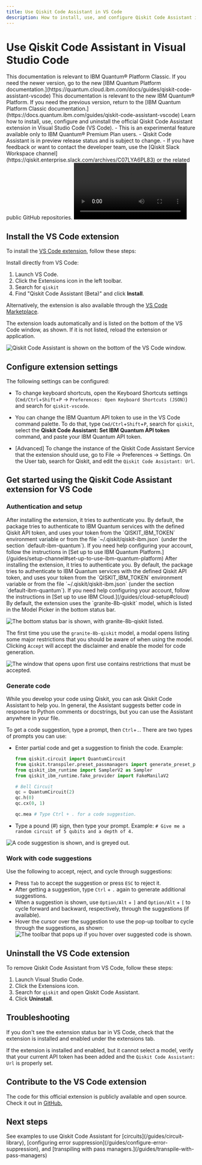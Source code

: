 ```yaml
---
title: Use Qiskit Code Assistant in VS Code
description: How to install, use, and configure Qiskit Code Assistant in Visual Studio Code (VS Code).
---
```


# Use Qiskit Code Assistant in Visual Studio Code

<LegacyContent>
<Admonition type="note">
This documentation is relevant to IBM Quantum&reg; Platform Classic. If you need the newer version, go to the new [IBM Quantum Platform documentation.](https://quantum.cloud.ibm.com/docs/guides/qiskit-code-assistant-vscode)
</Admonition>
</LegacyContent>
<CloudContent>
<Admonition type="note">
This documentation is relevant to the new IBM Quantum&reg; Platform. If you need the previous version, return to the [IBM Quantum Platform Classic documentation.](https://docs.quantum.ibm.com/guides/qiskit-code-assistant-vscode)
</Admonition>
</CloudContent>
Learn how to install, use, configure and uninstall the official Qiskit Code Assistant extension in Visual Studio Code (VS Code).

<Admonition type="note" title="Notes">
    - This is an experimental feature available only to IBM Quantum&reg; Premium Plan users.
    - Qiskit Code Assistant is in preview release status and is subject to change.
    - If you have feedback or want to contact the developer team, use the [Qiskit Slack Workspace channel](https://qiskit.enterprise.slack.com/archives/C07LYA6PL83) or the related public GitHub repositories.
</Admonition>


<video title="A user uses Qiskit Code Assistant in Visual Studio Code. The user has previous imports and a function definition called get_random_linear_function, with a docstring defining what the function should do. After typing the Ctrl and . keys, Qiskit Code Assistant autocompletes the function with the code to generate a random linear function using Numpy and Qiskit. The video ends with the user executing the code generated and getting a matrix representing a random linear function in the terminal." className="max-w-auto h-auto" controls>
  <source src="/videos/guides/qiskit-code-assistant/demo-Vscode-RandomLinearFunction_8b-qiskit.mp4" type="video/mp4"></source>
</video>

## Install the VS Code extension

To install the [VS Code extension](https://github.com/Qiskit/qiskit-code-assistant-vscode), follow these steps:

Install directly from VS Code:

1. Launch VS Code.
1. Click the Extensions icon in the left toolbar.
1. Search for `qiskit`
1. Find "Qiskit Code Assistant (Beta)" and click **Install**.

Alternatively, the extension is also available through the [VS Code Marketplace](https://marketplace.visualstudio.com/items?itemName=qiskit.qiskit-vscode).

The extension loads automatically and is listed on the bottom of the VS Code window, as shown.  If it is not listed, reload the extension or application.

![Qiskit Code Assistant is shown on the bottom of the VS Code window.](/images/guides/qiskit-code-assistant/vscode-selected-model.avif)

## Configure extension settings

The following settings can be configured:

- To change keyboard shortcuts, open the Keyboard Shortcuts settings (`Cmd/Ctrl`+`Shift`+`P` -> `Preferences: Open Keyboard Shortcuts (JSON)`) and search for `qiskit-vscode`.

- You can change the IBM Quantum API token to use in the VS Code command palette. To do that, type `Cmd/Ctrl`+`Shift`+`P`, search for `qiskit`, select the **Qiskit Code Assistant: Set IBM Quantum API token** command, and paste your IBM Quantum API token.

- [Advanced] To change the instance of the Qiskit Code Assistant Service that the extension should use, go to File -> Preferences -> Settings.  On the User tab,  search for Qiskit, and edit the `Qiskit Code Assistant: Url`.

## Get started using the Qiskit Code Assistant extension for VS Code


### Authentication and setup

<LegacyContent>
After installing the extension, it tries to authenticate you. By default, the package tries to authenticate to IBM Quantum services with the defined Qiskit API token, and uses your token from the `QISKIT_IBM_TOKEN` environment variable or from the file `~/.qiskit/qiskit-ibm.json` (under the section `default-ibm-quantum`). If you need help configuring your account, follow the instructions in [Set up to use IBM Quantum Platform.](/guides/setup-channel#set-up-to-use-ibm-quantum-platform)
</LegacyContent>
<CloudContent>
After installing the extension, it tries to authenticate you. By default, the package tries to authenticate to IBM Quantum services with the defined Qiskit API token, and uses your token from the `QISKIT_IBM_TOKEN` environment variable or from the file `~/.qiskit/qiskit-ibm.json` (under the section `default-ibm-quantum`). If you need help configuring your account, follow the instructions in [Set up to use IBM Cloud.](/guides/cloud-setup#cloud)
</CloudContent>
By default, the extension uses the `granite-8b-qiskit` model, which is listed in the Model Picker in the bottom status bar.

![The bottom status bar is shown, with `granite-8b-qiskit` listed.](/images/guides/qiskit-code-assistant/vscode-selected-model.avif)

The first time you use the `granite-8b-qiskit` model, a modal opens listing some major restrictions that you should be aware of when using the model. Clicking `Accept` will accept the disclaimer and enable the model for code generation.

![The window that opens upon first use contains restrictions that must be accepted.](/images/guides/qiskit-code-assistant/eula.avif)

### Generate code

While you develop your code using Qiskit, you can ask Qiskit Code Assistant to help you. In general, the Assistant suggests better code in response to Python comments or docstrings, but you can use the Assistant anywhere in your file.

To get a code suggestion, type a prompt, then `Ctrl`+`.`.  There are two types of prompts you can use:

  - Enter partial code and get a suggestion to finish the code.  Example:
    ```python
    from qiskit.circuit import QuantumCircuit
    from qiskit.transpiler.preset_passmanagers import generate_preset_pass_manager
    from qiskit_ibm_runtime import SamplerV2 as Sampler
    from qiskit_ibm_runtime.fake_provider import FakeManilaV2

    # Bell Circuit
    qc = QuantumCircuit(2)
    qc.h(0)
    qc.cx(0, 1)

    qc.mea # Type Ctrl + . for a code suggestion.
    ```
  - Type a pound (#) sign, then type your prompt.  Example: `# Give me a random circuit of 5 qubits and a depth of 4.`

![A code suggestion is shown, and is greyed out.](/images/guides/qiskit-code-assistant/vscode-inline-suggestion.avif)

### Work with code suggestions

Use the following to accept, reject, and cycle through suggestions:

- Press `Tab` to accept the suggestion or press `ESC` to reject it.
- After getting a suggestion, type `Ctrl` + `.` again to generate additional suggestions.
- When a suggestion is shown, use `Option/Alt` + `]` and `Option/Alt` + `[` to cycle forward and backward, respectively, through the suggestions (if available).
- Hover the cursor over the suggestion to use the pop-up toolbar to cycle through the suggestions, as shown:
  ![The toolbar that pops up if you hover over suggested code is shown.](/images/guides/qiskit-code-assistant/vscode-inline-suggestion-toolbar.avif)

## Uninstall the VS Code extension

To remove Qiskit Code Assistant from VS Code, follow these steps:

1. Launch Visual Studio Code.
1. Click the Extensions icon.
1. Search for `qiskit` and open Qiskit Code Assistant.
1. Click **Uninstall**.


## Troubleshooting

If you don't see the extension status bar in VS Code, check that the extension is installed and enabled under the extensions tab.

If the extension is installed and enabled, but it cannot select a model, verify that your current API token has been added and the `Qiskit Code Assistant: Url` is properly set.

## Contribute to the VS Code extension

The code for this official extension is publicly available and open source. Check it out in [GitHub.](https://github.com/Qiskit/qiskit-code-assistant-vscode)

## Next steps

<Admonition type="tip" title="Recommendations">
See examples to use Qiskit Code Assistant for [circuits](/guides/circuit-library), [configuring error suppression](/guides/configure-error-suppression), and [transpiling with pass managers.](/guides/transpile-with-pass-managers)
</Admonition>
